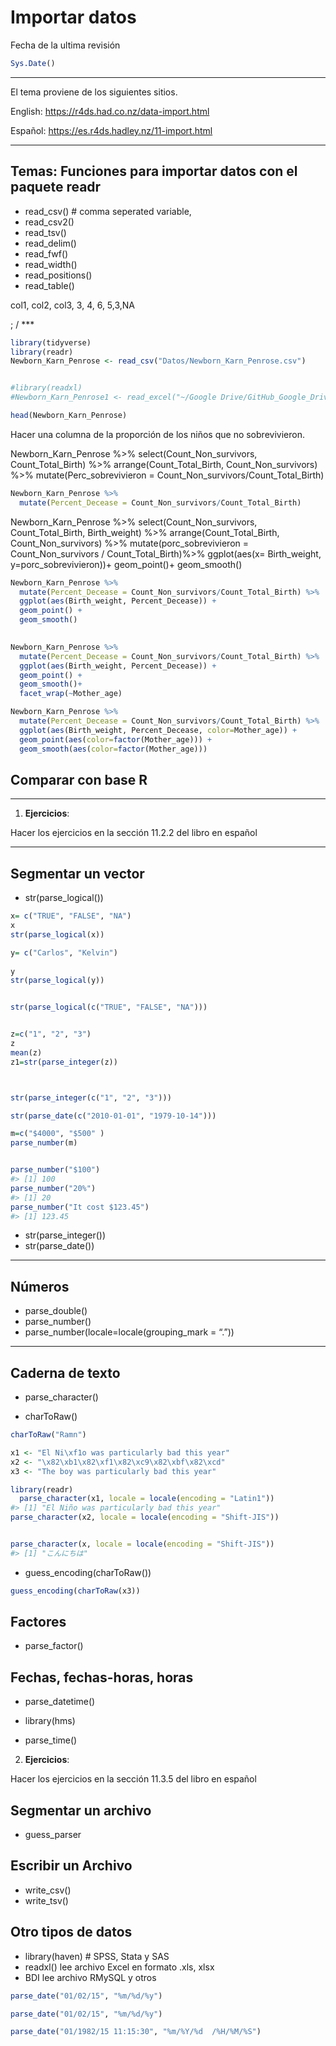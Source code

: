 # Importar datos


Fecha de la ultima revisión
```r

Sys.Date()
```

***

El tema proviene de los siguientes sitios.

English:
 <https://r4ds.had.co.nz/data-import.html>
 
Español:
 <https://es.r4ds.hadley.nz/11-import.html>
 
 
***

## Temas: Funciones para importar datos con el paquete readr

 - read_csv() # comma seperated variable,
 - read_csv2()
 - read_tsv()
 - read_delim()
 - read_fwf()
 - read_width()
 - read_positions()
 - read_table()

col1, col2, col3,
3, 4, 6,
5,3,NA

; /
 ***
 
 
```r
library(tidyverse)
library(readr)
Newborn_Karn_Penrose <- read_csv("Datos/Newborn_Karn_Penrose.csv")


#library(readxl)
#Newborn_Karn_Penrose1 <- read_excel("~/Google Drive/GitHub_Google_Drive/GitHub/Vintage_DATA/DATA/Human_Birth_Weight/Newborn_Karn_Penrose.xlsx", sheet = 3)

head(Newborn_Karn_Penrose)


```
 
Hacer una columna de la proporción de los niños que no sobrevivieron.

Newborn_Karn_Penrose %>%
select(Count_Non_survivors, Count_Total_Birth) %>%
arrange(Count_Total_Birth, Count_Non_survivors) %>%
mutate(Perc_sobrevivieron = Count_Non_survivors/Count_Total_Birth)




```r

Newborn_Karn_Penrose %>% 
  mutate(Percent_Decease = Count_Non_survivors/Count_Total_Birth)

```


Newborn_Karn_Penrose %>%
select(Count_Non_survivors, Count_Total_Birth, Birth_weight) %>%
arrange(Count_Total_Birth, Count_Non_survivors) %>%
mutate(porc_sobrevivieron = Count_Non_survivors / Count_Total_Birth)%>%
ggplot(aes(x= Birth_weight, y=porc_sobrevivieron))+
geom_point()+
geom_smooth()


```r
Newborn_Karn_Penrose %>% 
  mutate(Percent_Decease = Count_Non_survivors/Count_Total_Birth) %>% 
  ggplot(aes(Birth_weight, Percent_Decease)) + 
  geom_point() +
  geom_smooth()
  
```



```r
Newborn_Karn_Penrose %>% 
  mutate(Percent_Decease = Count_Non_survivors/Count_Total_Birth) %>% 
  ggplot(aes(Birth_weight, Percent_Decease)) + 
  geom_point() +
  geom_smooth()+
  facet_wrap(~Mother_age)
```  

```r

Newborn_Karn_Penrose %>% 
  mutate(Percent_Decease = Count_Non_survivors/Count_Total_Birth) %>% 
  ggplot(aes(Birth_weight, Percent_Decease, color=Mother_age)) + 
  geom_point(aes(color=factor(Mother_age))) +
  geom_smooth(aes(color=factor(Mother_age)))
```


## Comparar con base R
 
 ***
 
 1.  **Ejercicios**:

Hacer los ejercicios en la sección 11.2.2 del libro en español

***

## Segmentar un vector

 - str(parse_logical())
 
 
```r

x= c("TRUE", "FALSE", "NA")
x   
str(parse_logical(x)) 

y= c("Carlos", "Kelvin")
     
y
str(parse_logical(y)) 


str(parse_logical(c("TRUE", "FALSE", "NA")))


z=c("1", "2", "3")
z
mean(z)
z1=str(parse_integer(z))



str(parse_integer(c("1", "2", "3")))

str(parse_date(c("2010-01-01", "1979-10-14")))

```

```r
m=c("$4000", "$500" )
parse_number(m)


parse_number("$100")
#> [1] 100
parse_number("20%")
#> [1] 20
parse_number("It cost $123.45")
#> [1] 123.45
```
 
 - str(parse_integer())
 - str(parse_date())
 
 
***

## Números

 - parse_double()
 - parse_number()
 - parse_number(locale=locale(grouping_mark = "."))
 


***

## Caderna de texto

  - parse_character()
  
  - charToRaw()
  
  
```r
charToRaw("Ramn")

```
  
  

```r
x1 <- "El Ni\xf1o was particularly bad this year"
x2 <- "\x82\xb1\x82\xf1\x82\xc9\x82\xbf\x82\xcd"
x3 <- "The boy was particularly bad this year"

library(readr)
  parse_character(x1, locale = locale(encoding = "Latin1"))
#> [1] "El Niño was particularly bad this year"
parse_character(x2, locale = locale(encoding = "Shift-JIS"))


parse_character(x, locale = locale(encoding = "Shift-JIS"))
#> [1] "こんにちは"
```  
 
 
  - guess_encoding(charToRaw())
  
  
```r
guess_encoding(charToRaw(x3))
```
  
## Factores

 - parse_factor()
 
 
## Fechas, fechas-horas, horas

 - parse_datetime()
 
 - library(hms)
  - parse_time()
  
  
  
 2.  **Ejercicios**:

Hacer los ejercicios en la sección 11.3.5 del libro en español 


## Segmentar un archivo

 - guess_parser
 
## Escribir un Archivo

  - write_csv()
  - write_tsv()
  
## Otro tipos de datos

  - library(haven) # SPSS, Stata y SAS
  - readxl() lee archivo Excel en formato .xls, xlsx
  - BDI lee archivo RMySQL y otros
  
  
```r
parse_date("01/02/15", "%m/%d/%y")

parse_date("01/02/15", "%m/%d/%y")

parse_date("01/1982/15 11:15:30", "%m/%Y/%d  /%H/%M/%S")

```
  
  




